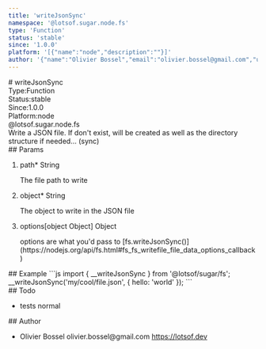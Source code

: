 ```yaml
---
title: 'writeJsonSync'
namespace: '@lotsof.sugar.node.fs'
type: 'Function'
status: 'stable'
since: '1.0.0'
platform: '[{"name":"node","description":""}]'
author: '{"name":"Olivier Bossel","email":"olivier.bossel@gmail.com","url":"https://lotsof.dev"}'
---
```

<div class="docmap-mdx">
# writeJsonSync
<div class="_metas">
<div class="_type"><span class="_type-label">Type:</span><span class="_type-value">Function</span></div>
<div class="_status"><span class="_status-label">Status:</span><span class="_status-value -stable">stable</span></div>
<div class="_since"><span class="_since-label">Since:</span><span class="_since-value">1.0.0</span></div>
<div class="_platform"><span class="_platform-label">Platform:</span><span class="_platform-value -node">node</span></div>
</div>
<div class="_namespace">@lotsof.sugar.node.fs</div>
<div class="_description">
Write a JSON file. If don&#39;t exist, will be created as well as the directory structure if needed... (sync)
</div>
<div class="_params">
## Params
<ol class="_list">
<li class="_item">
<span class="_name">path<span class="_required">*</span></span><span class="_default"></span> <span class="_type">String</span>
<p class="_description">The file path to write</p>
</li>
<li class="_item">
<span class="_name">object<span class="_required">*</span></span><span class="_default"></span> <span class="_type">String</span>
<p class="_description">The object to write in the JSON file</p>
</li>
<li class="_item">
<span class="_name">options</span><span class="_default">&lsqb;object Object&rsqb;</span> <span class="_type">Object</span>
<p class="_description">options are what you&apos;d pass to &lsqb;fs&period;writeJsonSync&lpar;&rpar;&rsqb;&lpar;https&colon;&sol;&sol;nodejs&period;org&sol;api&sol;fs&period;html&num;fs&lowbar;fs&lowbar;writefile&lowbar;file&lowbar;data&lowbar;options&lowbar;callback&rpar;</p>
</li>
</ol>
</div>
<div class="_examples">
## Example
```js
import { __writeJsonSync } from '@lotsof/sugar/fs';
__writeJsonSync('my/cool/file.json', { hello: 'world' });
```
</div>
<div class="_todo">
## Todo
<ul class="_list">
<li class="_item">
<span class="_description">tests</span>
<span class="_priority -normal">normal</span>
</li>
</ul>
</div>
<div class="_author">
## Author
<ul class="_list">
<li class="_item">
<span class="_name">Olivier Bossel</span>
<span class="_email">olivier.bossel@gmail.com</span>
<a href="https://lotsof.dev" target="_blank" class="_url">https://lotsof.dev</a>
</li>
</ul>
</div>
</div>